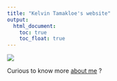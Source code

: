 ```yaml
---
title: "Kelvin Tamakloe's website"
output: 
  html_document:
    toc: true
    toc_float: true
---
```



![](/Users/KelDel07/Documents/Columbia/Lecture Materials/3 - Fall 2021/Data Science I/KelDel07i.github.io/Images/PDE.gif)

Curious to know more [about me](about.html) ?